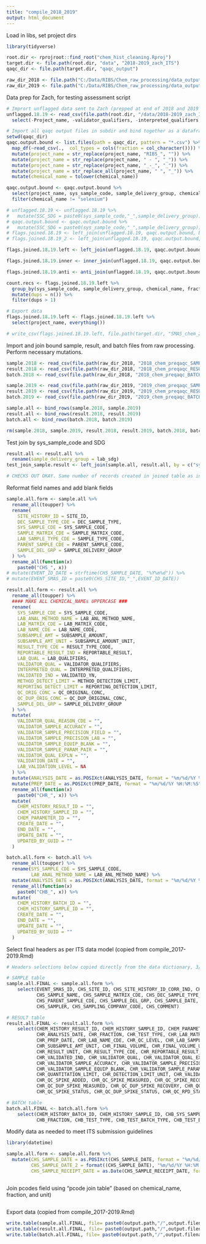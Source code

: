 ```yaml
---
title: "compile_2018_2019"
output: html_document
---
```


Load in libs, set project dirs
```r
library(tidyverse)

root.dir <- rprojroot::find_root("chem_hist_cleaning.Rproj")
target.dir <- file.path(root.dir, "data", "2018-2019_zach_ITS")
qaqc_dir <- file.path(target.dir, "qaqc_output")

raw_dir_2018 <- file.path("C:/Data/RIBS/Chem_raw_processing/data_output/2018/all_SBU_routine/")
raw_dir_2019 <- file.path("C:/Data/RIBS/Chem_raw_processing/data_output/2019/all_SBU_Mohawk_Routine_complete/")

```


Data prep for Zach, for testing assessment script 
```r
# Imprort unflagged data sent to Zach (prepped at end of 2018 and 2019 raw processing)
unflagged.18.19 <- read_csv(file.path(root.dir, "/data/2018-2019_zach_ITS/SMAS_chem_2018_2019_preqaqc_simple.csv")) %>% 
  select(-Project_name, -validator_qualifiers, -interpreted_qualifiers, -qaqc_date)

# Import all qaqc output files in subdir and bind together as a dataframe
setwd(qaqc_dir)
qaqc.output.bound <- list.files(path = qaqc_dir, pattern = "*.csv") %>% 
  map_df(~read_csv(.,  col_types = cols(fraction = col_character()))) %>% 
  mutate(project_name = str_replace(project_name, "RIBS_", "")) %>% 
  mutate(project_name = str_replace(project_name, " - ", "_")) %>% 
  mutate(project_name = str_replace(project_name, "_-_", "_")) %>% 
  mutate(project_name = str_replace_all(project_name, " ", "_")) %>% 
  mutate(chemical_name = tolower(chemical_name))

qaqc.output.bound <- qaqc.output.bound %>% 
  select(project_name, sys_sample_code, sample_delivery_group, chemical_name, fraction, validator_qualifiers, interpreted_qualifiers, qaqc_date) %>% 
  filter(chemical_name != "selenium")

# unflagged.18.19 <- unflagged.18.19 %>% 
#   mutate(SSC_SDG = paste0(sys_sample_code,"_",sample_delivery_group))
# qaqc.output.bound <- qaqc.output.bound %>% 
#   mutate(SSC_SDG = paste0(sys_sample_code,"_",sample_delivery_group))
# flags.joined.18.19 <- left_join(unflagged.18.19, qaqc.output.bound, by = "SSC_SDG")
# flags.joined.18.19_2 <- left_join(unflagged.18.19, qaqc.output.bound, by = c("SSC_SDG", "chemical_name"))

flags.joined.18.19.left <- left_join(unflagged.18.19, qaqc.output.bound, by = c("sys_sample_code", "sample_delivery_group", "chemical_name", "fraction"))

flags.joined.18.19.inner <- inner_join(unflagged.18.19, qaqc.output.bound, by = c("sys_sample_code", "sample_delivery_group", "chemical_name", "fraction"))

flags.joined.18.19.anti <- anti_join(unflagged.18.19, qaqc.output.bound, by = c("sys_sample_code", "sample_delivery_group", "chemical_name", "fraction"))

count.recs <- flags.joined.18.19.left %>% 
  group_by(sys_sample_code, sample_delivery_group, chemical_name, fraction) %>% 
  mutate(dups = n()) %>% 
  filter(dups > 1)

# Export data
flags.joined.18.19.left <- flags.joined.18.19.left %>% 
  select(project_name, everything())

# write_csv(flags.joined.18.19.left, file.path(target.dir, "SMAS_chem_2018-2018_flagged_simple_2020-05-13.csv"))

```

Import and join bound sample, result, and batch files from raw processing. Perform necessary mutations.
```r
sample.2018 <- read_csv(file.path(raw_dir_2018, "2018_chem_preqaqc_SAMPLE-SMAS_complete_2020-05-08.csv"))
result.2018 <- read_csv(file.path(raw_dir_2018, "2018_chem_preqaqc_RESULT-SMAS_complete_2020-05-08.csv"))
batch.2018 <- read_csv(file.path(raw_dir_2018, "2018_chem_preqaqc_BATCH-SMAS_complete_2020-05-08.csv"))

sample.2019 <- read_csv(file.path(raw_dir_2019, "2019_chem_preqaqc_SAMPLE-SMAS_complete_2020-05-11.csv"))
result.2019 <- read_csv(file.path(raw_dir_2019, "2019_chem_preqaqc_RESULT-SMAS_complete_2020-05-11.csv"))
batch.2019 <- read_csv(file.path(raw_dir_2019, "2019_chem_preqaqc_BATCH-SMAS_complete_2020-05-11.csv"))

sample.all <- bind_rows(sample.2018, sample.2019)
result.all <- bind_rows(result.2018, result.2019)
batch.all <- bind_rows(batch.2018, batch.2019)

rm(sample.2018, sample.2019, result.2018, result.2019, batch.2018, batch.2019)
```

Test join by sys_sample_code and SDG
```r
result.all <- result.all %>% 
  rename(sample_delivery_group = lab_sdg)
test_join_sample.result <- left_join(sample.all, result.all, by = c("sys_sample_code", "sample_delivery_group"))

# CHECKS OUT OKAY. Same number of records created in joined table as in RESULT table.
```

Reformat field names and add blank fields
```r


sample.all.form <- sample.all %>%
  rename_all(toupper) %>%
  rename(
    SITE_HISTORY_ID = SITE_ID,
    DEC_SAMPLE_TYPE_CDE = DEC_SAMPLE_TYPE,
    SYS_SAMPLE_CDE = SYS_SAMPLE_CODE,
    SAMPLE_MATRIX_CDE = SAMPLE_MATRIX_CODE,
    LAB_SAMPLE_TYPE_CDE = SAMPLE_TYPE_CODE,
    PARENT_SAMPLE_CDE = PARENT_SAMPLE_CODE,
    SAMPLE_DEL_GRP = SAMPLE_DELIVERY_GROUP
  ) %>%
  rename_all(function(x)
    paste0("CHS_", x))
# mutate(EVENT_ID_DATE = strftime(CHS_SAMPLE_DATE, "%Y%m%d")) %>%
# mutate(EVENT_SMAS_ID = paste0(CHS_SITE_ID,"_",EVENT_ID_DATE))

result.all.form <- result.all %>%
  rename_all(toupper) %>%
  #### MAKE ALL CHEMICAL_NAMEs UPPERCASE ###
  rename(
    SYS_SAMPLE_CDE = SYS_SAMPLE_CODE,
    LAB_ANAL_METHOD_NAME = LAB_ANL_METHOD_NAME,
    LAB_MATRIX_CDE = LAB_MATRIX_CODE,
    LAB_NAME_CDE = LAB_NAME_CODE,
    SUBSAMPLE_AMT = SUBSAMPLE_AMOUNT,
    SUBSAMPLE_AMT_UNIT = SUBSAMPLE_AMOUNT_UNIT,
    RESULT_TYPE_CDE = RESULT_TYPE_CODE,
    REPORTABLE_RESULT_IND = REPORTABLE_RESULT,
    LAB_QUAL = LAB_QUALIFIERS,
    VALIDATOR_QUAL = VALIDATOR_QUALIFIERS,
    INTERPRETED_QUAL = INTERPRETED_QUALIFIERS,
    VALIDATED_IND = VALIDATED_YN,
    METHOD_DETECT_LIMIT = METHOD_DETECTION_LIMIT,
    REPORTING_DETECT_LIMIT = REPORTING_DETECTION_LIMIT,
    QC_ORIG_CONC = QC_ORIGINAL_CONC,
    QC_DUP_ORIG_CONC = QC_DUP_ORIGINAL_CONC,
    SAMPLE_DEL_GRP = SAMPLE_DELIVERY_GROUP
  ) %>%
  mutate(
    VALIDATOR_QUAL_REASON_CDE = "",
    VALIDATOR_SAMPLE_ACCURACY = "",
    VALIDATOR_SAMPLE_PRECISION_FIELD = "",
    VALIDATOR_SAMPLE_PRECISION_LAB = "",
    VALIDATOR_SAMPLE_EQUIP_BLANK = "",
    VALIDATOR_SAMPLE_PARAM_PAIR = "",
    VALIDATOR_QUAL_EXPLN = "",
    VALIDATION_DATE = "",
    LAB_VALIDATION_LEVEL = NA
  ) %>%
  mutate(ANALYSIS_DATE = as.POSIXct(ANALYSIS_DATE, format = "%m/%d/%Y %H:%M:%S")) %>%
  mutate(PREP_DATE = as.POSIXct(PREP_DATE, format = "%m/%d/%Y %H:%M:%S")) %>%
  rename_all(function(x)
    paste0("CHR_", x)) %>%
  mutate(
    CHEM_HISTORY_RESULT_ID = "",
    CHEM_HISTORY_SAMPLE_ID = "",
    CHEM_PARAMETER_ID = "",
    CREATE_DATE = "",
    END_DATE = "",
    UPDATE_DATE = "",
    UPDATED_BY_GUID = ""
  )

batch.all.form <- batch.all %>%
  rename_all(toupper) %>%
  rename(SYS_SAMPLE_CDE = SYS_SAMPLE_CODE,
         LAB_ANAL_METHOD_NAME = LAB_ANL_METHOD_NAME) %>%
  mutate(ANALYSIS_DATE = as.POSIXct(ANALYSIS_DATE, format = "%m/%d/%Y %H:%M:%S")) %>%
  rename_all(function(x)
    paste0("CHB_", x)) %>%
  mutate(
    CHEM_HISTORY_BATCH_ID = "",
    CHEM_HISTORY_SAMPLE_ID = "",
    CREATE_DATE = "",
    END_DATE = "",
    UPDATE_DATE = "",
    UPDATED_BY_GUID = ""
  )

```

Select final headers as per ITS data model (copied from compile_2017-2019.Rmd)
```r
# Headers selections below copied directly from the data dictionary, 3/27/20.

# SAMPLE table
sample.all.FINAL <- sample.all.form %>% 
    select(EVENT_SMAS_ID, CHS_SITE_ID, CHS_SITE_HISTORY_ID_CORR_IND, CHS_DATA_PROVIDER, CHS_SYS_SAMPLE_CDE, 
           CHS_SAMPLE_NAME, CHS_SAMPLE_MATRIX_CDE, CHS_DEC_SAMPLE_TYPE_CDE, CHS_LAB_SAMPLE_TYPE_CDE, CHS_SAMPLE_SOURCE, 
           CHS_PARENT_SAMPLE_CDE, CHS_SAMPLE_DEL_GRP, CHS_SAMPLE_DATE, CHS_SAMPLE_RECEIPT_DATE,
           CHS_SAMPLER, CHS_SAMPLING_COMPANY_CODE, CHS_COMMENT)

# RESULT table
result.all.FINAL <- result.all.form %>% 
    select(CHEM_HISTORY_RESULT_ID, CHEM_HISTORY_SAMPLE_ID, CHEM_PARAMETER_ID, CHR_SYS_SAMPLE_CDE, CHR_LAB_ANAL_METHOD_NAME,
           CHR_ANALYSIS_DATE, CHR_FRACTION, CHR_TEST_TYPE, CHR_LAB_MATRIX_CDE, CHR_DILUTION_FACTOR, CHR_PREP_METHOD, 
           CHR_PREP_DATE, CHR_LAB_NAME_CDE, CHR_QC_LEVEL, CHR_LAB_SAMPLE_ID, CHR_SUBSAMPLE_AMT, 
           CHR_SUBSAMPLE_AMT_UNIT, CHR_FINAL_VOLUME, CHR_FINAL_VOLUME_UNIT, CHR_CAS_RN, CHR_CHEMICAL_NAME, CHR_RESULT_VALUE, 
           CHR_RESULT_UNIT, CHR_RESULT_TYPE_CDE, CHR_REPORTABLE_RESULT_IND, CHR_DETECT_FLAG, CHR_LAB_QUAL, CHR_INTERPRETED_QUAL, 
           CHR_VALIDATED_IND, CHR_VALIDATOR_QUAL, CHR_VALIDATOR_QUAL_EXPLN, CHR_VALIDATOR_QUAL_REASON_CDE, CHR_VALIDATION_DATE, 
           CHR_VALIDATOR_SAMPLE_ACCURACY, CHR_VALIDATOR_SAMPLE_PRECISION_FIELD, CHR_VALIDATOR_SAMPLE_PRECISION_LAB, 
           CHR_VALIDATOR_SAMPLE_EQUIP_BLANK, CHR_VALIDATOR_SAMPLE_PARAM_PAIR, CHR_METHOD_DETECT_LIMIT, CHR_REPORTING_DETECT_LIMIT, 
           CHR_QUANTITATION_LIMIT, CHR_DETECTION_LIMIT_UNIT, CHR_VALIDATION_LEVEL, CHR_RESULT_COMMENT, CHR_QC_ORIG_CONC, 
           CHR_QC_SPIKE_ADDED, CHR_QC_SPIKE_MEASURED, CHR_QC_SPIKE_RECOVERY, CHR_QC_DUP_ORIG_CONC, CHR_QC_DUP_SPIKE_ADDED, 
           CHR_QC_DUP_SPIKE_MEASURED, CHR_QC_DUP_SPIKE_RECOVERY, CHR_QC_RPD, CHR_QC_SPIKE_LCL, CHR_QC_SPIKE_UCL, CHR_QC_RPD_CL, 
           CHR_QC_SPIKE_STATUS, CHR_QC_DUP_SPIKE_STATUS, CHR_QC_RPD_STATUS, CHR_SAMPLE_DEL_GRP)

# BATCH table
batch.all.FINAL <- batch.all.form %>% 
    select(CHEM_HISTORY_BATCH_ID, CHEM_HISTORY_SAMPLE_ID, CHB_SYS_SAMPLE_CDE, CHB_LAB_ANAL_METHOD_NAME, CHB_ANALYSIS_DATE, 
           CHB_FRACTION, CHB_TEST_TYPE, CHB_TEST_BATCH_TYPE, CHB_TEST_BATCH_ID)

```

Modify data as needed to meet ITS submission guidelines
```r
library(datetime)

sample.all.form <- sample.all.form %>%
  mutate(CHS_SAMPLE_DATE = as.POSIXct(CHS_SAMPLE_DATE, format = "%m/%d/%Y %H:%M:%S"),
         CHS_SAMPLE_DATE_2 = format((CHS_SAMPLE_DATE), "%m/%d/%Y %H:%M:%S"),
         CHS_SAMPLE_RECEIPT_DATE = as.Date(CHS_SAMPLE_RECEIPT_DATE, format = "%m/%d/%Y"))



```

Join pcodes field using "pcode join table" (based on chemical_name, fraction, and unit)
```r




```




Export data (copied from compile_2017-2019.Rmd)
```r

write.table(sample.all.FINAL, file= paste0(output.path,"/",output.filename.sample),sep=",", row.names = FALSE)
write.table(result.all.FINAL, file= paste0(output.path,"/",output.filename.result),sep=",", row.names = FALSE)
write.table(batch.all.FINAL, file= paste0(output.path,"/",output.filename.batch),sep=",", row.names = FALSE)

```




